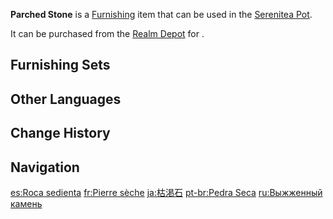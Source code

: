 {{Furnishing Infobox
|id             = 372213
|image          = Item Parched Stone.png
|category       = Landform
|subcategory    = Rock
|quality        = 3
|adeptal_energy = 20
|load           = 35
|reduced_load   = 24
|description    = Legends say that this kind of stone used to only appear in arid regions such as the deserts of [[Sumeru]], but it can now easily be found all over [[Liyue]].<br>Considering nobody would have manually transported it to Liyue from so far away, some otherwise-serious scholars came up with the rather audacious theory of "[[ley line]] shift," simply for everyone's amusement. The theory was inspired by the situation with [[Chasm's Doorstep]].
|source1        = [[Realm Depot]]
}}
'''Parched Stone''' is a [[Furnishing]] item that can be used in the [[Serenitea Pot]].

It can be purchased from the [[Realm Depot]] for {{Item|Realm Currency|30|x=80}}.

==Furnishing Sets==
{{Craft Usage|type=Furnishing Set}}

==Other Languages==
{{Other Languages
|en      = Parched Stone
|zhs     = 渴泽石
|zhs_rm  = Kě Zé Shí
|zht     = 渴澤石
|zht_rm  = Kě Zé Shí
|zh_tl   = 
|ja      = 枯渇石
|ja_rm   = Kokatsu Ishi
|ja_tl   = Drying Up Stone
|ko      = 갈택석
|ko_tl   = Pond-Drying Up Stone
|es      = Roca sedienta
|es_tl   = Thirsty Rock
|fr      = Pierre sèche
|fr_tl   = Dry Stone
|ru      = Выжженный камень
|ru_tl   = Scorched Stone
|th      = หินเหลืองอร่ามคมชัด
|th_rm   = 
|th_tl   = 
|vi      = Kiệt Trạch Thạch
|vi_tl   = 
|de      = Dürrstein
|de_tl   = Parched Stone
|id      = Batu Gersang
|id_tl   = Barren Rock
|pt      = Pedra Seca
|pt_tl   = 
|tr      = Susuz Taş
|tr_tl   = 
|it      = Pietra inaridita
|it_tl   = 
}}

==Change History==
{{Change History|1.5}}

==Navigation==
{{Furnishing Navbox|exterior}}

[[es:Roca sedienta]]
[[fr:Pierre sèche]]
[[ja:枯渇石]]
[[pt-br:Pedra Seca]]
[[ru:Выжженный камень]]